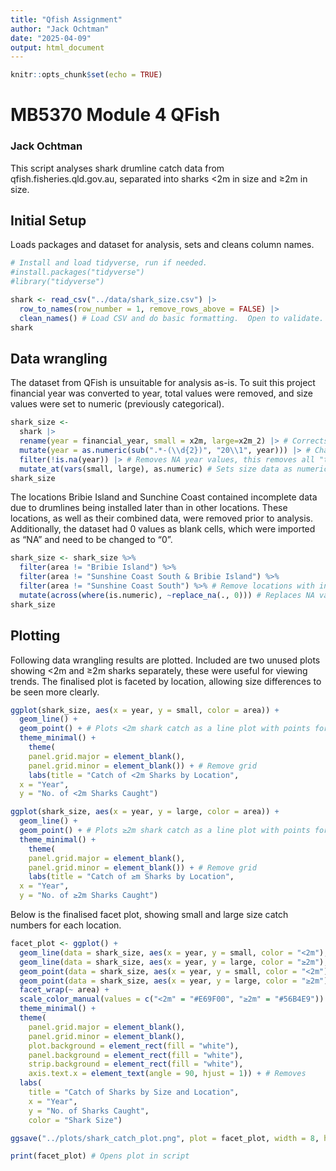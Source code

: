 ```yaml
---
title: "Qfish Assignment"
author: "Jack Ochtman"
date: "2025-04-09"
output: html_document
---
```


```r
knitr::opts_chunk$set(echo = TRUE)
```

# MB5370 Module 4 QFish

### Jack Ochtman

This script analyses shark drumline catch data from qfish.fisheries.qld.gov.au, separated into sharks \<2m in size and ≥2m in size.

## Initial Setup

Loads packages and dataset for analysis, sets and cleans column names.

```r
# Install and load tidyverse, run if needed.
#install.packages("tidyverse")
#library("tidyverse")
```

```r
shark <- read_csv("../data/shark_size.csv") |>
  row_to_names(row_number = 1, remove_rows_above = FALSE) |>
  clean_names() # Load CSV and do basic formatting.  Open to validate.
shark
```

## Data wrangling

The dataset from QFish is unsuitable for analysis as-is. To suit this project financial year was converted to year, total values were removed, and size values were set to numeric (previously categorical).

```r
shark_size <- 
  shark |>
  rename(year = financial_year, small = x2m, large=x2m_2) |> # Corrects column names
  mutate(year = as.numeric(sub(".*-(\\d{2})", "20\\1", year))) |> # Changes FY to year, e.g. 2017-18 -> 2018
  filter(!is.na(year)) |> # Removes NA year values, this removes all "total" rows.
  mutate_at(vars(small, large), as.numeric) # Sets size data as numeric.
shark_size
```

The locations Bribie Island and Sunchine Coast contained incomplete data due to drumlines being installed later than in other locations. These locations, as well as their combined data, were removed prior to analysis. Additionally, the dataset had 0 values as blank cells, which were imported as "NA" and need to be changed to "0".

```r
shark_size <- shark_size %>%
  filter(area != "Bribie Island") %>%
  filter(area != "Sunshine Coast South & Bribie Island") %>%
  filter(area != "Sunshine Coast South") %>% # Remove locations with incomplete data
  mutate(across(where(is.numeric), ~replace_na(., 0))) # Replaces NA values with 0
shark_size
```

## Plotting

Following data wrangling results are plotted. Included are two unused plots showing \<2m and ≥2m sharks separately, these were useful for viewing trends. The finalised plot is faceted by location, allowing size differences to be seen more clearly.

```r
ggplot(shark_size, aes(x = year, y = small, color = area)) +
  geom_line() +
  geom_point() + # Plots <2m shark catch as a line plot with points for each year.
  theme_minimal() +
    theme(
    panel.grid.major = element_blank(),
    panel.grid.minor = element_blank()) + # Remove grid
    labs(title = "Catch of <2m Sharks by Location",
  x = "Year",
  y = "No. of <2m Sharks Caught")
```

```r
ggplot(shark_size, aes(x = year, y = large, color = area)) +
  geom_line() +
  geom_point() + # Plots ≥2m shark catch as a line plot with points for each year.
  theme_minimal() +
    theme(
    panel.grid.major = element_blank(),
    panel.grid.minor = element_blank()) + # Remove grid
    labs(title = "Catch of ≥m Sharks by Location",
  x = "Year",
  y = "No. of ≥2m Sharks Caught")
```

Below is the finalised facet plot, showing small and large size catch numbers for each location.

```r
facet_plot <- ggplot() +
  geom_line(data = shark_size, aes(x = year, y = small, color = "<2m"), linewidth = 0.25) +
  geom_line(data = shark_size, aes(x = year, y = large, color = "≥2m"), linewidth = 0.25) +
  geom_point(data = shark_size, aes(x = year, y = small, color = "<2m"), shape = 16, size = 1) +
  geom_point(data = shark_size, aes(x = year, y = large, color = "≥2m"), shape = 17, size = 1) +
  facet_wrap(~ area) +
  scale_color_manual(values = c("<2m" = "#E69F00", "≥2m" = "#56B4E9")) +
  theme_minimal() +
  theme(
    panel.grid.major = element_blank(),
    panel.grid.minor = element_blank(),
    plot.background = element_rect(fill = "white"),
    panel.background = element_rect(fill = "white"),
    strip.background = element_rect(fill = "white"),
    axis.text.x = element_text(angle = 90, hjust = 1)) + # Removes 
  labs(
    title = "Catch of Sharks by Size and Location",
    x = "Year",
    y = "No. of Sharks Caught",
    color = "Shark Size")

ggsave("../plots/shark_catch_plot.png", plot = facet_plot, width = 8, height = 6, dpi = 300) # Saves plot for publication

print(facet_plot) # Opens plot in script
```
